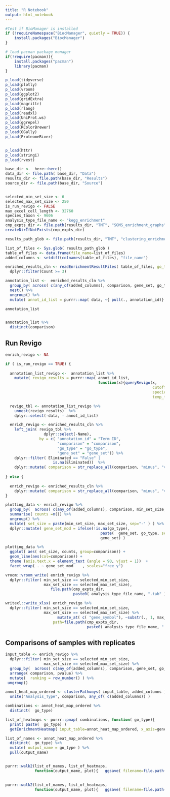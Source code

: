 ```yaml
---
title: "R Notebook"
output: html_notebook
---
```



```r


#Test if BioManager is installed 
if (!requireNamespace("BiocManager", quietly = TRUE)) {
    install.packages("BiocManager")
}

# load pacman package manager
if(!require(pacman)){
    install.packages("pacman")
    library(pacman)
}

p_load(tidyverse)
p_load(plotly)
p_load(vroom)
p_load(ggplot2)
p_load(gridExtra)
p_load(magrittr)
p_load(rlang)
p_load(readxl)
p_load(UniProt.ws)
p_load(ggrepel)
p_load(RColorBrewer)
p_load(GGally)
p_load(ProteomeRiver)


p_load(httr)
p_load(stringi)
p_load(rvest)
```



```r
base_dir <-  here::here() 
data_dir <- file.path( base_dir, "Data")
results_dir <- file.path(base_dir, "Results")
source_dir <- file.path(base_dir, "Source")



```

```r
selected_min_set_size <- 6
selected_max_set_size <- 250
is_run_revigo <- FALSE
max_excel_cell_length <- 32760
species_taxon <- 9606
analysis_type_file_name <- "kegg_enrichment"
cmp_expts_dir <- file.path(results_dir, "TMT", "SOMS_enrichment_graphs", "KEGG")
createDirIfNotExists(cmp_expts_dir)

results_path_glob <- file.path(results_dir, "TMT", "clustering_enrichment_kegg", "Analysis_Results", "KEGG_table_Analysis_Results.tab")

```

```r
list_of_files <- Sys.glob( results_path_glob ) 
table_of_files <- data.frame(file_name=list_of_files)
added_columns <- setdiff(colnames(table_of_files), "file_name")

```


```r
enriched_results_cln <- readEnrichmentResultFiles( table_of_files, go_type=NA) %>%
  dplyr::filter(Count >= 3)
```




```r
annotation_list <-  enriched_results_cln %>%
  group_by( across( c(any_of(added_columns), comparison, gene_set, go_type) )) %>%
  nest() %>%
  ungroup() %>%
  mutate( annot_id_list = purrr::map( data, ~{ pull(., annotation_id)} )) 

annotation_list


annotation_list %>%
  distinct(comparison)
```


## Run Revigo
```r

enrich_revigo <- NA

if ( is_run_revigo == TRUE) {
  
  annotation_list_revigo <-  annotation_list %>%
    mutate( revigo_results = purrr::map( annot_id_list, 
                                         function(x){queryRevigo(x,
                                                                 cutoff=0.5,
                                                                 speciesTaxon = species_taxon,
                                                                 temp_file=NA )})) 

  revigo_tbl <- annotation_list_revigo %>% 
    unnest(revigo_results)  %>%
    dplyr::select(-data, - annot_id_list)

  enrich_revigo <- enriched_results_cln %>%
    left_join( revigo_tbl %>%
                 dplyr::select(-Name), 
               by = c( "annotation_id" = "Term ID",
                       "comparison" = "comparison",
                       "go_type" = "go_type",
                       "gene_set" = "gene_set")) %>%
    dplyr::filter( Eliminated == "False" |
                     is.na(Eliminated))  %>%
    dplyr::mutate( comparison = str_replace_all(comparison, "minus", "vs" ))
  
} else {
  
  enrich_revigo <- enriched_results_cln %>%
    dplyr::mutate( comparison = str_replace_all(comparison, "minus", "vs" ))
}

```


```r
plotting_data <- enrich_revigo %>%
  group_by(  across( c(any_of(added_columns), comparison, min_set_size, max_set_size, gene_set, go_type) ) ) %>%
  summarise( counts =n()) %>%
  ungroup() %>%
  mutate( set_size = paste(min_set_size, max_set_size, sep="-" ) ) %>%
  dplyr::mutate( gene_set_mod = ifelse(!is.na(go_type), 
                                          paste(  gene_set, go_type, sep="-"),
                                          gene_set) ) 

plotting_data %>%
  ggplot( aes( set_size, counts, group=comparison)) +
  geom_line(aes(col=comparison)) + 
  theme (axis.text.x = element_text (angle = 90, vjust = 1))  +
  facet_wrap( . ~ gene_set_mod    , scales="free_y")

```


```r

vroom::vroom_write( enrich_revigo %>%
  dplyr::filter( min_set_size == selected_min_set_size, 
                 max_set_size == selected_max_set_size), 
                    file.path(cmp_expts_dir, 
                              paste0( analysis_type_file_name, ".tab" )))

writexl::write_xlsx( enrich_revigo %>%
  dplyr::filter( min_set_size == selected_min_set_size, 
                 max_set_size == selected_max_set_size) %>%
                       mutate_at( c( "gene_symbol"), ~substr(., 1, max_excel_cell_length)) , 
                     path=file.path(cmp_expts_dir, 
                                    paste0( analysis_type_file_name, ".xlsx" ) ))
```


## Comparisons of samples with replicates
```r
input_table <- enrich_revigo %>%
  dplyr::filter( min_set_size == selected_min_set_size, 
                 max_set_size == selected_max_set_size) %>%
  group_by(  across( c(any_of(added_columns), comparison, gene_set, go_type) )) %>%
  arrange( comparison, pvalue) %>%
  mutate(  ranking = row_number() ) %>%
 ungroup() 

annot_heat_map_ordered <- clusterPathways( input_table, added_columns ) %>%
  unite("Analysis_Type", comparison, any_of( c(added_columns)) )

combinations <- annot_heat_map_ordered %>%
  distinct(  go_type)

list_of_heatmaps <- purrr::pmap( combinations, function( go_type){   
  print( paste(  go_type) )
  getEnrichmentHeatmap( input_table=annot_heat_map_ordered, x_axis=gene_set, input_go_type=go_type, input_plot_title=go_type) } )

list_of_names <- annot_heat_map_ordered %>%
  distinct(  go_type) %>%
  mutate( output_name = go_type ) %>%
  pull(output_name)


purrr::walk2(list_of_names, list_of_heatmaps, 
             function(output_name, plot){   ggsave( filename=file.path(cmp_expts_dir,
                                                                       paste0(analysis_type_file_name, "_", output_name   ,".pdf")) , plot=plot, width = 8, height=7)   }  )

purrr::walk2(list_of_names, list_of_heatmaps, 
             function(output_name, plot){   ggsave( filename=file.path(cmp_expts_dir,
                                                                       paste0(analysis_type_file_name, "_", output_name, ".png")) , plot=plot, width = 8, height=7)   }  )
```

